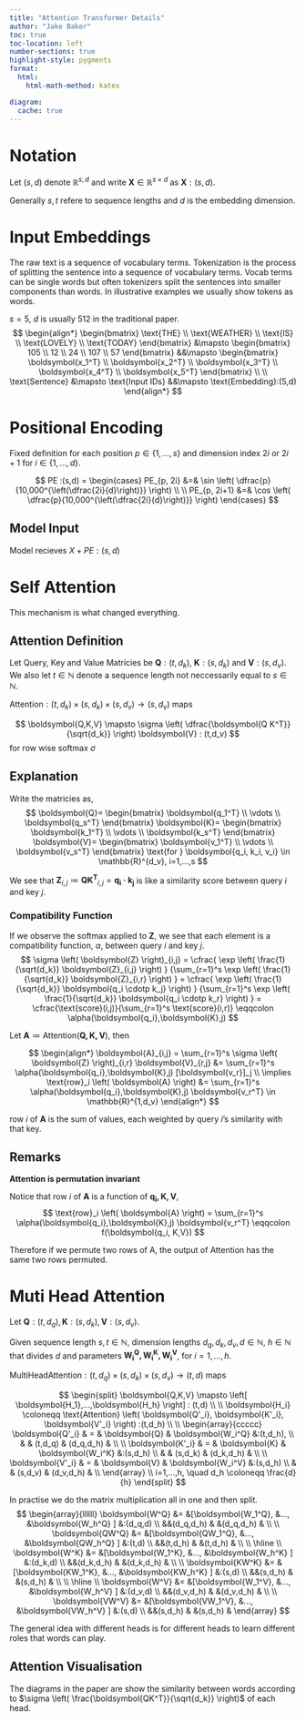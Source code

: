 ```yaml
---
title: "Attention Transformer Details"
author: "Jake Baker"
toc: true
toc-location: left
number-sections: true
highlight-style: pygments
format: 
  html: 
    html-math-method: katex

diagram:
  cache: true
---
```


# Notation
Let $(s,d)$ denote $\mathbb{R}^{s,d}$ and write $\boldsymbol{X} \in \mathbb{R}^{s \times d}$ as 
$\boldsymbol{X} : (s,d)$.

Generally $s,t$ refere to sequence lengths and $d$ is the embedding dimension. 

# Input Embeddings
The raw text is a sequence of vocabulary terms. Tokenization is the process of splitting the sentence into a sequence of vocabulary terms. Vocab terms can be single words but often tokenizers split the sentences into smaller components than words. In illustrative examples we usually show tokens as words.

::: {#exm-input_embeds}
$s=5$, $d$ is usually 512 in the traditional paper.
$$
\begin{align*}
\begin{bmatrix}
\text{THE} \\
\text{WEATHER} \\
\text{IS} \\
\text{LOVELY} \\
\text{TODAY}
\end{bmatrix} 
&\mapsto
\begin{bmatrix}
105 \\
12 \\
24 \\
107 \\
57
\end{bmatrix} 
&&\mapsto
\begin{bmatrix}
\boldsymbol{x_1^T} \\
\boldsymbol{x_2^T} \\
\boldsymbol{x_3^T} \\
\boldsymbol{x_4^T} \\
\boldsymbol{x_5^T}
\end{bmatrix}
\\ \\
\text{Sentence} 
&\mapsto
\text{Input IDs} 
&&\mapsto
\text{Embedding}:(5,d)
\end{align*}
$$
:::


# Positional Encoding
Fixed definition for each position 
$p \in \left\{1,...,s \right\}$
and dimension index 
$2i \text{ or } 2i+1 \text{ for } i \in \left\{1,...,d \right\}$.

$$
PE :(s,d)  =
\begin{cases} 
PE_{p, 2i}     &=&   \sin \left( \dfrac{p}{10,000^{\left(\dfrac{2i}{d}\right)}} \right)
\\
\\
PE_{p, 2i+1}   &=&   \cos \left( \dfrac{p}{10,000^{\left(\dfrac{2i}{d}\right)}} \right)
\end{cases}
$$

## Model Input
Model recieves $X + PE : (s,d)$

# Self Attention
This mechanism is what changed everything.

## Attention Definition

Let Query, Key and Value Matricies be $\boldsymbol{Q}:(t,d_k)$, $\boldsymbol{K}:(s,d_k)$ and $\boldsymbol{V}:(s,d_v)$. We also let $t \in \mathbb{N}$ denote a sequence length not neccessarily equal to $s \in \mathbb{N}$.

::: {#def-Attention}
$\text{Attention}: (t,d_k) \times (s,d_k) \times (s,d_v) \to (s,d_v)$ maps

$$
\boldsymbol{Q,K,V} \mapsto
\sigma \left( \dfrac{\boldsymbol{Q K^T}}{\sqrt{d_k}} \right) \boldsymbol{V}
: (t,d_v)
$$
for row wise softmax $\sigma$
:::


## Explanation

Write the matricies as,
$$
\boldsymbol{Q}=
\begin{bmatrix}
   \boldsymbol{q_1^T}   \\
   \vdots   \\
   \boldsymbol{q_s^T} 
\end{bmatrix}
\boldsymbol{K}=
\begin{bmatrix}
   \boldsymbol{k_1^T}   \\
   \vdots   \\
   \boldsymbol{k_s^T} 
\end{bmatrix}
\boldsymbol{V}=
\begin{bmatrix}
   \boldsymbol{v_1^T}   \\
   \vdots   \\
   \boldsymbol{v_s^T} 
\end{bmatrix}
\text{for }
\boldsymbol{q_i, k_i, v_i} \in \mathbb{R}^{d_v}, i=1,...,s
$$


We see that 
$\boldsymbol{Z}_{i,j}\coloneqq \boldsymbol{QK^T}_{i,j} = \boldsymbol{q_i \cdotp k_j}$
is like a similarity score between query $i$ and key $j$.

### Compatibility Function

If we observe the softmax applied to $\boldsymbol{Z}$, we see that each element is a compatibility function, $\alpha$, between query $i$ and key $j$.
$$
\sigma \left( \boldsymbol{Z} \right)_{i,j} = 
\cfrac{
   \exp \left( \frac{1}{\sqrt{d_k}} \boldsymbol{Z}_{i,j} \right)
   }
   {\sum_{r=1}^s \exp \left( \frac{1}{\sqrt{d_k}} \boldsymbol{Z}_{i,r} \right)
   } = 
\cfrac{
   \exp \left( \frac{1}{\sqrt{d_k}} \boldsymbol{q_i \cdotp k_j} \right)
   }
   {\sum_{r=1}^s \exp \left( \frac{1}{\sqrt{d_k}} \boldsymbol{q_i \cdotp k_r} \right)
   } = 
\cfrac{\text{score}(i,j)}{\sum_{r=1}^s \text{score}(i,r)}
\eqqcolon 
\alpha(\boldsymbol{q_i},\boldsymbol{K},j)
$$

Let 
$\boldsymbol{A} \coloneqq \text{Attention}(\boldsymbol{Q,K,V})$, then

$$
\begin{align*}
\boldsymbol{A}_{i,j} 
= \sum_{r=1}^s \sigma \left( \boldsymbol{Z} \right)_{i,r}  \boldsymbol{V}_{r,j}
&= \sum_{r=1}^s \alpha(\boldsymbol{q_i},\boldsymbol{K},j) [\boldsymbol{v_r}]_j
\\
\implies
\text{row}_i \left( \boldsymbol{A} \right)
&= \sum_{r=1}^s \alpha(\boldsymbol{q_i},\boldsymbol{K},j) \boldsymbol{v_r^T}
\in \mathbb{R}^{1,d_v}
\end{align*}
$$

row $i$ of $\boldsymbol{A}$ is the sum of values, each weighted by query $i$'s similarity with that key.

## Remarks
:::{#rem-attention-permutation}
**Attention is permutation invariant**

Notice that row $i$ of $\boldsymbol{A}$ is a function of $\boldsymbol{q_i, K,V}$,
$$
\text{row}_i \left( \boldsymbol{A} \right) =
\sum_{r=1}^s \alpha(\boldsymbol{q_i},\boldsymbol{K},j) \boldsymbol{v_r^T}
\eqqcolon f(\boldsymbol{q_i, K,V})
$$

Therefore if we permute two rows of A, the output of Attention has the same two rows permuted.
:::

# Muti Head Attention
Let $\boldsymbol{Q}:(t,d_q), \boldsymbol{K}:(s,d_k), \boldsymbol{V}:(s,d_v)$.


::: {#def-MHA}
Given sequence length $s,t \in \mathbb{N}$, dimension lengths $d_q, d_k, d_v, d \in \mathbb{N}$, $h\in \mathbb{N}$ that divides $d$ and parameters $\boldsymbol{W_i^Q, W_i^K, W_i^V}$, for $i=1,...,h$. 

$\text{MultiHeadAttention}: (t,d_q) \times (s,d_k) \times (s,d_v) \to (t,d)$ maps

$$
\begin{split}
\boldsymbol{Q,K,V} 
 \mapsto
\left[ \boldsymbol{H_1},...,\boldsymbol{H_h} \right]
: (t,d)
\\ \\
\boldsymbol{H_i} 
 \coloneqq 
\text{Attention} \left( \boldsymbol{Q'_i}, \boldsymbol{K'_i}, \boldsymbol{V'_i} \right)
:(t,d_h)
\\ \\
\begin{array}{ccccc}
   \boldsymbol{Q'_i} &  = & \boldsymbol{Q} & \boldsymbol{W_i^Q} &:(t,d_h), \\
   & & (t,d_q) & (d_q,d_h) &
   \\ \\
   \boldsymbol{K'_i} &  = & \boldsymbol{K} & \boldsymbol{W_i^K} &:(s,d_h) \\
   & & (s,d_k) & (d_k,d_h) &
   \\ \\
   \boldsymbol{V'_i} &  = & \boldsymbol{V} & \boldsymbol{W_i^V} &:(s,d_h) \\
   & & (s,d_v) & (d_v,d_h) &
   \\
\end{array}
\\ i=1,...,h, \quad d_h \coloneqq \frac{d}{h}
\end{split}
$$

:::

In practise we do the matrix multiplication all in one and then split.
$$
\begin{array}{llllll}
\boldsymbol{W^Q} &= &[\boldsymbol{W_1^Q}, &...,  &\boldsymbol{W_h^Q} ] &:(d_q,d)
\\
&&(d_q,d_h) &   &(d_q,d_h) &
\\ \\
\boldsymbol{QW^Q} &= &[\boldsymbol{QW_1^Q}, &...,  &\boldsymbol{QW_h^Q} ] &:(t,d)
\\
&&(t,d_h) &   &(t,d_h) &
\\ \\ \hline \\
\boldsymbol{W^K} &= &[\boldsymbol{W_1^K}, &...,  &\boldsymbol{W_h^K} ] &:(d_k,d)
\\
&&(d_k,d_h) &   &(d_k,d_h) &
\\ \\
\boldsymbol{KW^K} &= &[\boldsymbol{KW_1^K}, &...,  &\boldsymbol{KW_h^K} ] &:(s,d)
\\
&&(s,d_h) &   &(s,d_h) &
\\ \\ \hline \\
\boldsymbol{W^V} &= &[\boldsymbol{W_1^V}, &...,  &\boldsymbol{W_h^V} ] &:(d_v,d)
\\
&&(d_v,d_h) &   &(d_v,d_h) &
\\ \\
\boldsymbol{VW^V} &= &[\boldsymbol{VW_1^V}, &...,  &\boldsymbol{VW_h^V} ] &:(s,d)
\\
&&(s,d_h) &   &(s,d_h) &
\end{array}
$$

The general idea with different heads is for different heads to learn different roles that words can play.

## Attention Visualisation

The diagrams in the paper are show the similarity between words according to $\sigma \left( \frac{\boldsymbol{QK^T}}{\sqrt{d_k}} \right)$ of each head.